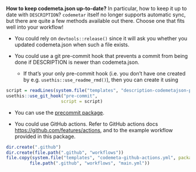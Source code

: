**How to keep codemeta.json up-to-date?** In particular, how to keep it up to date with `DESCRIPTION`? `codemetar` itself no longer supports automatic sync, but there are quite a few methods available out there. Choose one that fits well into your workflow!

* You could rely on `devtools::release()` since it will ask you whether you updated codemeta.json when such a file exists.

* You could use a git pre-commit hook that prevents a commit from being done if DESCRIPTION is newer than codemeta.json.

    * If that's your only pre-commit hook (i.e. you don't have one created by e.g. `usethis::use_readme_rmd()`), then you can create it using
    
```r
script = readLines(system.file("templates", "description-codemetajson-pre-commit.sh", package = "codemetar"))
usethis::use_git_hook("pre-commit",
                     script = script)
```


  * You can use the [precommit package](https://github.com/lorenzwalthert/precommit).
    

* You could use GitHub actions. Refer to GitHub actions docs <https://github.com/features/actions>, and to the example workflow provided in this package.

```r
dir.create(".github")
dir.create(file.path(".github", "workflows"))
file.copy(system.file("templates", "codemeta-github-actions.yml", package = "codemetar"),
         file.path(".github", "workflows", "main.yml"))
```
